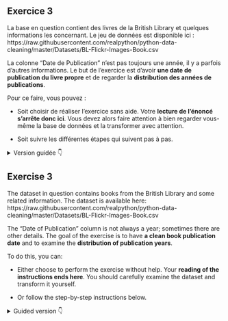 ::: {.content-visible when-profile="fr"}
:::: {.exercise}
## Exercice 3

La base en question contient des livres de la British Library et quelques informations les concernant. Le jeu de données est disponible ici : https://raw.githubusercontent.com/realpython/python-data-cleaning/master/Datasets/BL-Flickr-Images-Book.csv

La colonne "Date de Publication" n'est pas toujours une année, il y a parfois d'autres informations. Le but de l'exercice est d'avoir **une date de publication du livre propre** et de regarder la **distribution des années de publications**. 

Pour ce faire, vous pouvez :

* Soit choisir de réaliser l'exercice sans aide. Votre **lecture de l'énoncé s'arrête donc ici**. Vous devez alors faire attention à bien regarder vous-même la base de données et la transformer avec attention. 

* Soit suivre les différentes étapes qui suivent pas à pas.

```{=html}
<details><summary>Version guidée 👇</summary>
```

1. Lire les données depuis l'url `https://raw.githubusercontent.com/realpython/python-data-cleaning/master/Datasets/BL-Flickr-Images-Book.csv`. Attention au séparateur
2. Ne garder que les colonnes `['Identifier', 'Place of Publication', 'Date of Publication', 'Publisher', 'Title', 'Author']`
3. Observer la colonne _'Date of Publication'_ et remarquer le problème sur certaines lignes (par exemple la ligne 13)
4. Commencez par regarder le nombre d'informations manquantes. On ne pourra pas avoir mieux après la regex, et normalement on ne devrait pas avoir moins...
5. Déterminer la forme de la regex pour une date de publication. A priori, il y a 4 chiffres qui forment une année.
Utiliser la méthode `str.extract()` avec l'argument `expand = False` (pour ne conserver que la première date concordant avec notre _pattern_)?
6. On a 2 `NaN` qui n'étaient pas présents au début de l'exercice. Quels sont-ils et pourquoi ? 
7. Quelle est la répartition des dates de publications dans le jeu de données ? Vous pouvez par exemple afficher un histogramme grâce à la méthode `plot` avec l'argument `kind ="hist"`.

```{=html}
</summary>
```

::::
:::

::: {.content-visible when-profile="en"}
:::: {.exercise}
## Exercise 3

The dataset in question contains books from the British Library and some related information. The dataset is available here: https://raw.githubusercontent.com/realpython/python-data-cleaning/master/Datasets/BL-Flickr-Images-Book.csv

The "Date of Publication" column is not always a year; sometimes there are other details. The goal of the exercise is to have **a clean book publication date** and to examine the **distribution of publication years**.

To do this, you can:

* Either choose to perform the exercise without help. Your **reading of the instructions ends here**. You should carefully examine the dataset and transform it yourself.

* Or follow the step-by-step instructions below.

```{=html}
<details><summary>Guided version 👇</summary>
```

1. Read the data from the URL `https://raw.githubusercontent.com/realpython/python-data-cleaning/master/Datasets/BL-Flickr-Images-Book.csv`. Be careful with the separator.
2. Keep only the columns `['Identifier', 'Place of Publication', 'Date of Publication', 'Publisher', 'Title', 'Author']`.
3. Observe the _'Date of Publication'_ column and note the issues with some rows (e.g., row 13).
4. Start by looking at the number of missing values. We cannot do better after regex, and normally we should not have fewer...
5. Determine the regex pattern for a publication date. Presumably, there are 4 digits forming a year. Use the `str.extract()` method with the `expand = False` argument (to keep only the first date matching our pattern)?
6. We have 2 `NaN` values that were not present at the start of the exercise. What are they and why?
7. What is the distribution of publication dates in the dataset? You can, for example, display a histogram using the `plot` method with the `kind = "hist"` argument.

```{=html}
</summary>
```

::::
:::
